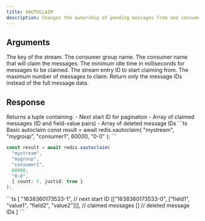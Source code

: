 ```yaml
---
title: XAUTOCLAIM
description: Changes the ownership of pending messages from one consumer to another in a stream consumer group.
---
```


## Arguments

<ParamField body="key" type="string" required>
  The key of the stream.
</ParamField>

<ParamField body="group" type="string" required>
  The consumer group name.
</ParamField>

<ParamField body="consumer" type="string" required>
  The consumer name that will claim the messages.
</ParamField>

<ParamField body="minIdleTime" type="number" required>
  The minimum idle time in milliseconds for messages to be claimed.
</ParamField>

<ParamField body="start" type="string" required>
  The stream entry ID to start claiming from.
</ParamField>

<ParamField body="options">
  <ParamField body="count" type="number">
    The maximum number of messages to claim.
  </ParamField>
  <ParamField body="justid" type="boolean">
    Return only the message IDs instead of the full message data.
  </ParamField>
</ParamField>

## Response

<ResponseField type="[string, Array<[string, string[]]>, string[]]">
  Returns a tuple containing:
  - Next start ID for pagination
  - Array of claimed messages (ID and field-value pairs)
  - Array of deleted message IDs
</ResponseField>

<RequestExample>
```ts Basic autoclaim
const result = await redis.xautoclaim(
  "mystream",
  "mygroup", 
  "consumer1",
  60000,
  "0-0"
);
```

```ts With count and justid
const result = await redis.xautoclaim(
  "mystream",
  "mygroup",
  "consumer1", 
  60000,
  "0-0",
  { count: 5, justid: true }
);
```
</RequestExample>

<ResponseExample>
```ts
[
  "1638360173533-1", // next start ID
  [["1638360173533-0", ["field1", "value1", "field2", "value2"]]], // claimed messages
  [] // deleted message IDs
]
```
</ResponseExample>